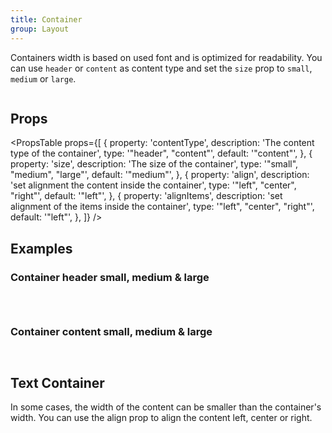 ```yaml
---
title: Container
group: Layout
---
```


Containers width is based on used font and is optimized for readability. You can use `header` or `content` as content type and set the `size` prop to `small`, `medium` or `large`.

```tsx preview file=components/Container/basic-container.demo.tsx

```

## Props

<PropsTable
  props={[
    {
      property: 'contentType',
      description: 'The content type of the container',
      type: '"header", "content"',
      default: '"content"',
    },
    {
      property: 'size',
      description: 'The size of the container',
      type: '"small", "medium", "large"',
      default: '"medium"',
    },
    {
      property: 'align',
      description: 'set alignment the content inside the container',
      type: '"left", "center", "right"',
      default: '"left"',
    },
    {
      property: 'alignItems',
      description: 'set alignment of the items inside the container',
      type: '"left", "center", "right"',
      default: '"left"',
    },
  ]}
/>

## Examples

### Container header small, medium & large

```tsx preview file=components/Container/small-header-container.demo.tsx

```

```tsx preview file=components/Container/medium-header-container.demo.tsx

```

```tsx preview file=components/Container/large-header-container.demo.tsx

```

### Container content small, medium & large

```tsx preview file=components/Container/small-content-container.demo.tsx

```

```tsx preview file=components/Container/large-content-container.demo.tsx

```

## Text Container

In some cases, the width of the content can be smaller than the container's width. You can use the align prop to align the content left, center or right.

```tsx preview file=components/Container/full-container.demo.tsx

```
